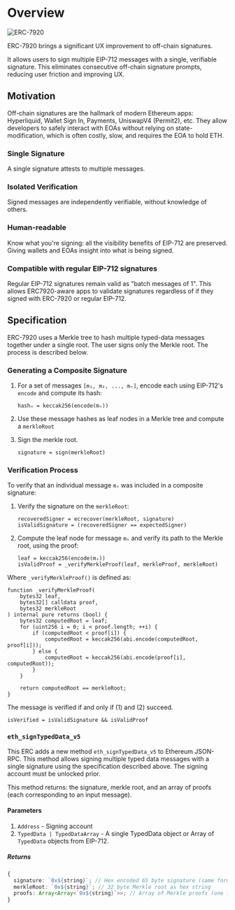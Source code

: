 # Overview

![ERC-7920](/425788292-8b73583d-3416-471c-ae4a-b4ce26176f80.png)

ERC-7920 brings a significant UX improvement to off-chain signatures.

It allows users to sign multiple EIP-712 messages with a single, verifiable signature. This eliminates consecutive off-chain signature prompts, reducing user friction and improving UX.

## Motivation

Off-chain signatures are the hallmark of modern Ethereum apps: Hyperliquid, Wallet Sign In, Payments, UniswapV4 (Permit2), etc. They allow developers to safely interact with EOAs without relying on state-modification, which is often costly, slow, and requires the EOA to hold ETH.

### Single Signature

A single signature attests to multiple messages.

### Isolated Verification

Signed messages are independently verifiable, without knowledge of others.

### Human-readable

Know what you're signing: all the visibility benefits of EIP-712 are preserved. Giving wallets and EOAs insight into what is being signed.

### Compatible with regular EIP-712 signatures

Regular EIP-712 signatures remain valid as "batch messages of 1". This allows ERC7920-aware apps to validate signatures regardless of if they signed with ERC-7920 or regular EIP-712.

## Specification

ERC-7920 uses a Merkle tree to hash multiple typed-data messages together under a single root. The user signs only the Merkle root. The process is described below.

### Generating a Composite Signature

1. For a set of messages `[m₁, m₂, ..., mₙ]`, encode each using EIP-712's `encode` and compute its hash:

   ```
   hashₙ = keccak256(encode(mₙ))
   ```

2. Use these message hashes as leaf nodes in a Merkle tree and compute a `merkleRoot`

3. Sign the merkle root.
   ```
   signature = sign(merkleRoot)
   ```

### Verification Process

To verify that an individual message `mₓ` was included in a composite signature:

1. Verify the signature on the `merkleRoot`:

   ```
   recoveredSigner = ecrecover(merkleRoot, signature)
   isValidSignature = (recoveredSigner == expectedSigner)
   ```

2. Compute the leaf node for message `mₓ` and verify its path to the Merkle root, using the proof:
   ```
   leaf = keccak256(encode(mₓ))
   isValidProof = _verifyMerkleProof(leaf, merkleProof, merkleRoot)
   ```

Where `_verifyMerkleProof()` is defined as:

```solidity
function _verifyMerkleProof(
    bytes32 leaf,
    bytes32[] calldata proof,
    bytes32 merkleRoot
) internal pure returns (bool) {
    bytes32 computedRoot = leaf;
    for (uint256 i = 0; i < proof.length; ++i) {
        if (computedRoot < proof[i]) {
            computedRoot = keccak256(abi.encode(computedRoot, proof[i]));
        } else {
            computedRoot = keccak256(abi.encode(proof[i], computedRoot));
        }
    }

    return computedRoot == merkleRoot;
}
```

The message is verified if and only if (1) and (2) succeed.

```
isVerified = isValidSignature && isValidProof
```

### `eth_signTypedData_v5`

This ERC adds a new method `eth_signTypedData_v5` to Ethereum JSON-RPC. This method allows signing multiple typed data messages with a single signature using the specification described above. The signing account must be unlocked prior.

This method returns: the signature, merkle root, and an array of proofs (each corresponding to an input message).

#### Parameters

1. `Address` - Signing account
2. `TypedData | TypedDataArray` - A single TypedData object or Array of `TypedData` objects from EIP-712.

##### Returns

```typescript
{
  signature: `0x${string}`; // Hex encoded 65 byte signature (same format as eth_sign)
  merkleRoot: `0x${string}`; // 32 byte Merkle root as hex string
  proofs: Array<Array<`0x${string}`>>; // Array of Merkle proofs (one for each input message)
}
```
